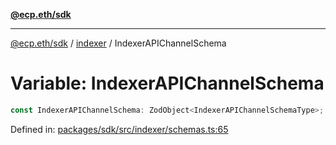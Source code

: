 [**@ecp.eth/sdk**](../../index.mdx)

***

[@ecp.eth/sdk](/sdk-reference/index.mdx) / [indexer](/sdk-reference/indexer/index.mdx) / IndexerAPIChannelSchema

# Variable: IndexerAPIChannelSchema

```ts
const IndexerAPIChannelSchema: ZodObject<IndexerAPIChannelSchemaType>;
```

Defined in: [packages/sdk/src/indexer/schemas.ts:65](https://github.com/ecp-eth/comments-monorepo/blob/main/packages/sdk/src/indexer/schemas.ts#L65)
